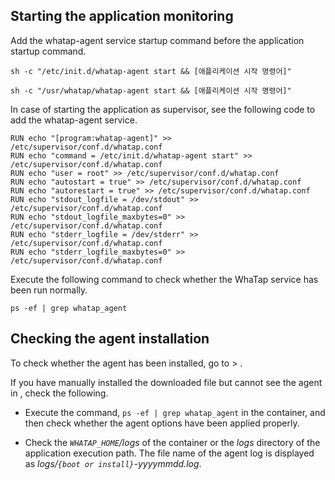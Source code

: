 ## Starting the application monitoring

<Tabs>
<TabItem value="cm" label="Command" default>

Add the whatap-agent service startup command before the application startup command. 

```docker title='Red Hat/CentOS, Debian/Ubuntu, Amazon Linux'
sh -c "/etc/init.d/whatap-agent start && [애플리케이션 시작 명령어]"
```

```docker title='Alpine Linux'
sh -c "/usr/whatap/whatap-agent start && [애플리케이션 시작 명령어]"
```

</TabItem>

<TabItem value="sup" label="Supervisor" default>

In case of starting the application as supervisor, see the following code to add the whatap-agent service.

```docker
RUN echo "[program:whatap-agent]" >> /etc/supervisor/conf.d/whatap.conf
RUN echo "command = /etc/init.d/whatap-agent start" >> /etc/supervisor/conf.d/whatap.conf
RUN echo "user = root" >> /etc/supervisor/conf.d/whatap.conf
RUN echo "autostart = true" >> /etc/supervisor/conf.d/whatap.conf
RUN echo "autorestart = true" >> /etc/supervisor/conf.d/whatap.conf
RUN echo "stdout_logfile = /dev/stdout" >> /etc/supervisor/conf.d/whatap.conf
RUN echo "stdout_logfile_maxbytes=0" >> /etc/supervisor/conf.d/whatap.conf
RUN echo "stderr_logfile = /dev/stderr" >> /etc/supervisor/conf.d/whatap.conf
RUN echo "stderr_logfile_maxbytes=0" >> /etc/supervisor/conf.d/whatap.conf
```

</TabItem>

</Tabs>

Execute the following command to check whether the WhaTap service has been run normally. 

```docker
ps -ef | grep whatap_agent
```

## Checking the agent installation

To check whether the agent has been installed, go to <Cmdname sid="dashboard" className="uitext" /> > <Cmdname sid="serviceDashboard" className="uitext" />.

If you have manually installed the downloaded file but cannot see the agent in <Cmdname sid="dashboard" className="uitext" />, check the following.

-   Execute the command, `ps -ef | grep whatap_agent` in the container, and then check whether the agent options have been applied properly.

-   Check the _`WHATAP_HOME`/logs_ of the container or the _logs_ directory of the application execution path. The file name of the agent log is displayed as _logs/`{boot or install}`-yyyymmdd.log_.
